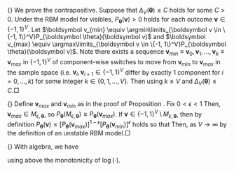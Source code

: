 {\bf Proof of Proposition \ref{prop:instab}.} We prove the contrapositive. Suppose that $\Delta_V(\boldsymbol \theta) \le C$ holds for some $C > 0$. Under the RBM model for visibles, $P_{\boldsymbol \theta}(\boldsymbol v) > 0$ holds for each outcome $\boldsymbol v \in \{-1,1\}^V$. Let $\boldsymbol v_{min} \equiv \argmin\limits_{\boldsymbol v \in \{-1, 1\}^V}P_{\boldsymbol \theta}(\boldsymbol v)$ and $\boldsymbol v_{max} \equiv \argmax\limits_{\boldsymbol v \in \{-1, 1\}^V}P_{\boldsymbol \theta}(\boldsymbol v)$. Note there exists a sequence $\boldsymbol v_{min} \equiv \boldsymbol v_0, \boldsymbol v_1, \dots, \boldsymbol v_k \equiv \boldsymbol v_{max}$ in $\{-1,1\}^V$ of component-wise switches to move from $\boldsymbol v_{min}$ to $\boldsymbol v_{max}$ in the sample space (i.e. $\boldsymbol v_i, \boldsymbol v_{i + 1} \in \{-1,1\}^V$ differ by exactly $1$ component for $i = 0, \dots, k$) for some integer $k \in \{0, 1, \dots, V\}$. Then
\begin{align*}
\log\left[\frac{P_{\boldsymbol \theta}(\boldsymbol v_{max})}{P_{\boldsymbol \theta}(\boldsymbol v_{min})}\right] &= \left|\sum\limits_{i = 1}^k\log\left(\frac{P_{\boldsymbol \theta}(\boldsymbol v_i)}{P_{\boldsymbol \theta}(\boldsymbol v_{i-1})}\right)\right| \\
& \le \sum\limits_{i = 1}^k\left|\log\left(\frac{P_{\boldsymbol \theta}(\boldsymbol v_i)}{P_{\boldsymbol \theta}(\boldsymbol v_{i-1})}\right)\right| \\
& \le k \Delta_V(\boldsymbol \theta) \le VC
\end{align*}
using $k \le V$ and $\Delta_V(\boldsymbol \theta) \le C$.$\Box$

{\bf Proof of Proposition \ref{prop:degen}.} Define $\boldsymbol v_{max}$ and $\boldsymbol v_{min}$ as in the proof of Proposition \ref{prop:instab}. Fix $0 < \epsilon < 1$ Then, $\boldsymbol v_{max} \in M_{\epsilon, \boldsymbol \theta}$, so $P_{\boldsymbol \theta}(M_{\epsilon, \boldsymbol \theta}) \ge P_{\boldsymbol \theta}(\boldsymbol v_{max})$. If $\boldsymbol v \in \{-1, 1\}^V \setminus M_{\epsilon, \boldsymbol \theta}$, then by definition $P_{\boldsymbol \theta}(\boldsymbol v) \le [P_{\boldsymbol \theta}(\boldsymbol v_{max})]^{1-\epsilon}[P_{\boldsymbol \theta}(\boldsymbol v_{min})]^{\epsilon}$ holds so that
\begin{align*}
1-P_{\boldsymbol \theta}(M_{\epsilon, \boldsymbol \theta}) &= P_{\boldsymbol \theta}(M_{\epsilon, \boldsymbol \theta}^C) \\
& = \sum\limits_{\boldsymbol v \in \{-1, 1\}^V \setminus M_{\epsilon, \boldsymbol \theta}}P_{\boldsymbol \theta}(\boldsymbol v) \\
& \le (2^V)[P_{\boldsymbol \theta}(\boldsymbol v_{max})]^{1-\epsilon}[P_{\boldsymbol \theta}(\boldsymbol v_{min})]^{\epsilon}
\end{align*}
Then,
\begin{align*}
\frac{1}{V}\log\left[\frac{P_{\boldsymbol \theta}(M_{\epsilon, \boldsymbol \theta})}{1-P_{\boldsymbol \theta}(M_{\epsilon, \boldsymbol \theta})}\right] & \ge \frac{1}{V} \log\left[\frac{P_{\boldsymbol\theta}(\boldsymbol v_{max})}{(2^V)[P_{\boldsymbol \theta}(\boldsymbol v_{max})]^{1-\epsilon}[P_{\boldsymbol \theta}(\boldsymbol v_{min})]^{\epsilon}}\right] \\
&= \frac{\epsilon}{V} \log\left[\frac{P_{\boldsymbol \theta}(\boldsymbol v_{max})}{P_{\boldsymbol \theta}(\boldsymbol v_{min})}\right] - \log 2 \rightarrow \infty
\end{align*}
as $V \rightarrow \infty$ by the definition of an unstable RBM model.$\Box$

{\bf Proof of (\ref{eqn:lowerbnd}).} With algebra, we have

\begin{align*}
&\log\left[\frac{\max\limits_{(v_1, \dots, v_V) \in \{-1, 1\}^V}P_{\boldsymbol \theta}(v_1, \dots, v_V)}{\min\limits_{(v_1, \dots, v_V) \in \{-1, 1\}^V}P_{\boldsymbol \theta}(v_1, \dots, v_V)} \right] = \\
& \qquad \log\left[\frac{\max\limits_{(v_1, \dots, v_V)}\sum\limits_{\boldsymbol h \in \{-1,1\}^H} \exp\left(\sum\limits_{i = 1}^V \theta_{v_i}v_i + \sum\limits_{j = 1}^H \theta_{h_j}h_j + \sum\limits_{i = 1}^V\sum\limits_{j = 1}^H \theta_{ij}v_i h_j\right)}
{\min\limits_{(v_1, \dots, v_V)}\sum\limits_{\boldsymbol h \in \{-1,1\}^H} \exp\left(\sum\limits_{i = 1}^V \theta_{v_i}v_i + \sum\limits_{j = 1}^H \theta_{h_j}h_j + \sum\limits_{i = 1}^V\sum\limits_{j = 1}^H \theta_{ij}v_i h_j\right)}\right] \\
& \qquad \ge \log\frac{\max\limits_{(v_1, \dots, v_V)}\max\limits_{\boldsymbol h \in \{-1,1\}^H}\exp\left(\sum\limits_{i = 1}^V \theta_{v_i}v_i + \sum\limits_{j = 1}^H \theta_{h_j}h_j + \sum\limits_{i = 1}^V\sum\limits_{j = 1}^H \theta_{ij}v_i h_j\right)}
{\min\limits_{(v_1, \dots, v_V)}2^H\max\limits_{\boldsymbol h \in \{-1,1\}^H}\exp\left(\sum\limits_{i = 1}^V \theta_{v_i}v_i + \sum\limits_{j = 1}^H \theta_{h_j}h_j + \sum\limits_{i = 1}^V\sum\limits_{j = 1}^H \theta_{ij}v_i h_j\right)} \\
& \qquad = \max\limits_{(v_1, \dots, v_V)}\max\limits_{\boldsymbol h \in \{-1,1\}^H}\left\{\sum\limits_{i = 1}^V \theta_{v_i}v_i + \sum\limits_{j = 1}^H \theta_{h_j}h_j + \sum\limits_{i = 1}^V\sum\limits_{j = 1}^H \theta_{ij}v_i h_j\right\} - \\
& \qquad \qquad \min\limits_{(v_1, \dots, v_V)}\max\limits_{\boldsymbol h \in \{-1,1\}^H}\left\{\sum\limits_{i = 1}^V \theta_{v_i}v_i + \sum\limits_{j = 1}^H \theta_{h_j}h_j + \sum\limits_{i = 1}^V\sum\limits_{j = 1}^H \theta_{ij}v_i h_j\right\} -H\log2 \\
& \qquad \equiv R(\boldsymbol \theta)
\end{align*}
using above the monotonicity of $\log(\cdot)$.
